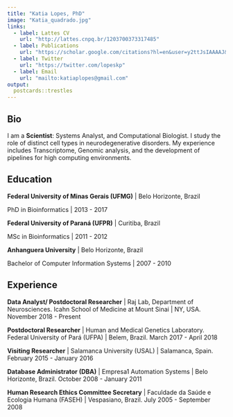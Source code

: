 ```yaml
---
title: "Katia Lopes, PhD"
image: "Katia_quadrado.jpg"
links:
  - label: Lattes CV
    url: "http://lattes.cnpq.br/1203700373317485"
  - label: Publications
    url: "https://scholar.google.com/citations?hl=en&user=y2ttJsIAAAAJ&view_op=list_works&sortby=pubdate"
  - label: Twitter
    url: "https://twitter.com/lopeskp"
  - label: Email
    url: "mailto:katiaplopes@gmail.com"
output:
  postcards::trestles
---
```

 
## Bio

I am a **Scientist**: Systems Analyst, and Computational Biologist. I study the role of distinct cell types in neurodegenerative disorders. My experience includes Transcriptome, Genomic analysis, and the development of pipelines for high computing environments. 

## Education

**Federal University of Minas Gerais (UFMG)** | Belo Horizonte, Brazil

PhD in Bioinformatics | 2013 - 2017

**Federal University of Paraná (UFPR)** | Curitiba, Brazil

MSc in Bioinformatics | 2011 - 2012

**Anhanguera University** | Belo Horizonte, Brazil

Bachelor of Computer Information Systems | 2007 - 2010

## Experience

**Data Analyst/ Postdoctoral Researcher** | Raj Lab, Department of Neurosciences. Icahn School of Medicine at Mount Sinai | NY, USA. November 2018 - Present

**Postdoctoral Researcher** | Human and Medical Genetics Laboratory. Federal University of Pará (UFPA) | Belem, Brazil. March 2017 - April 2018

**Visiting Researcher** | Salamanca University (USAL) | Salamanca, Spain. February 2015 - January 2016

**Database Administrator (DBA)** | Empresa1 Automation Systems | Belo Horizonte, Brazil. October 2008 - January 2011

**Human Research Ethics Committee Secretary** | Faculdade da Saúde e Ecologia Humana (FASEH) | Vespasiano, Brazil. July 2005 - September 2008



